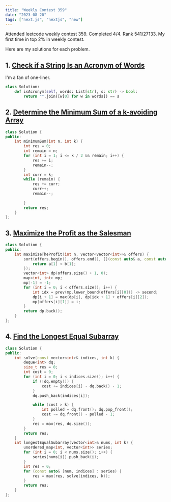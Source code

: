 ```yaml
---
title: "Weekly Contest 359"
date: "2023-08-20"
tags: ["next.js", "nextjs", "new"]
---
```


Attended leetcode weekly contest 359. Completed 4/4. Rank 541/27133. My first time in top 2% in weekly contest.

<CustomImage
  src="https://raw.githubusercontent.com/mrn3088/my-blogposts/main/images/08-20-23-pic1.png"
  alt="Ranking"
/>


Here are my solutions for each problem.

## 1. [Check if a String Is an Acronym of Words](https://leetcode.com/contest/weekly-contest-359/problems/check-if-a-string-is-an-acronym-of-words/)
I'm a fan of one-liner. 

```python
class Solution:
    def isAcronym(self, words: List[str], s: str) -> bool:
        return "".join([w[0] for w in words]) == s
```

## 2. [Determine the Minimum Sum of a k-avoiding Array](https://leetcode.com/contest/weekly-contest-359/problems/determine-the-minimum-sum-of-a-k-avoiding-array/)

```cpp
class Solution {
public:
    int minimumSum(int n, int k) {
        int res = 0;
        int remain = n;
        for (int i = 1; i <= k / 2 && remain; i++) {
            res += i;
            remain--;
        }
        int curr = k;
        while (remain) {
            res += curr;
            curr++;
            remain--;
            
        }
        return res;
    }
};
```

## 3. [Maximize the Profit as the Salesman](https://leetcode.com/contest/weekly-contest-359/problems/maximize-the-profit-as-the-salesman/)

```cpp 
class Solution {
public:
    int maximizeTheProfit(int n, vector<vector<int>>& offers) {
        sort(offers.begin(), offers.end(), [](const auto& a, const auto& b) {
            return a[1] < b[1];
        });
        vector<int> dp(offers.size() + 1, 0);
        map<int, int> mp;
        mp[-1] = -1;
        for (int i = 0; i < offers.size(); i++) {
            int idx = prev(mp.lower_bound(offers[i][0])) -> second;
            dp[i + 1] = max(dp[i], dp[idx + 1] + offers[i][2]);
            mp[offers[i][1]] = i;
        }
        return dp.back();
    }
};
```

## 4. [Find the Longest Equal Subarray](https://leetcode.com/contest/weekly-contest-359/problems/find-the-longest-equal-subarray/)

```cpp 
class Solution {
public:
    int solve(const vector<int>& indices, int k) {
        deque<int> dq;
        size_t res = 0;
        int cost = 0;
        for (int i = 0; i < indices.size(); i++) {
            if (!dq.empty()) {
                cost += indices[i] - dq.back() - 1;
            }  
            dq.push_back(indices[i]);

            while (cost > k) {
                int polled = dq.front(); dq.pop_front();
                cost -= dq.front() - polled - 1;
            }
            res = max(res, dq.size());
        }
        return res;
    }
    int longestEqualSubarray(vector<int>& nums, int k) {
        unordered_map<int, vector<int>> series;
        for (int i = 0; i < nums.size(); i++) {
            series[nums[i]].push_back(i);
        }
        int res = 0;
        for (const auto& [num, indices] : series) {
            res = max(res, solve(indices, k));
        }
        return res;
    }
};
```
